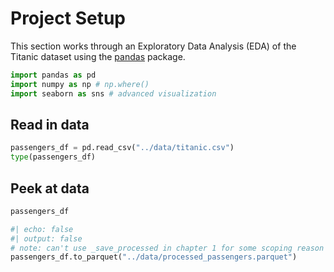 # Project Setup  {.unnumbered}

This section works through an Exploratory Data Analysis (EDA) of the Titanic dataset using the [pandas](https://pandas.pydata.org/) package.
 
```python
import pandas as pd
import numpy as np # np.where()
import seaborn as sns # advanced visualization
```

## Read in data 

```python

passengers_df = pd.read_csv("../data/titanic.csv")
type(passengers_df)

```

## Peek at data

```python
passengers_df
```


```python
#| echo: false
#| output: false
# note: can't use _save_processed in chapter 1 for some scoping reason
passengers_df.to_parquet("../data/processed_passengers.parquet")
```
